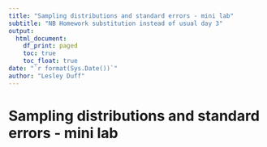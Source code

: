 ```yaml
---
title: "Sampling distributions and standard errors - mini lab"
subtitle: "NB Homework substitution instead of usual day 3"
output:
  html_document:
    df_print: paged
    toc: true
    toc_float: true
date: "`r format(Sys.Date())`"
author: "Lesley Duff"
---
```

# Sampling distributions and standard errors - mini lab






